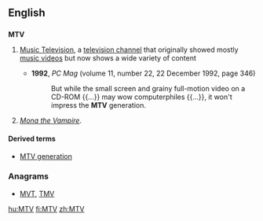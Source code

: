 ==English==
{{wikipedia}}

==={{initialism-old|en}}===
'''MTV'''

# {{context|television|lang=en}} [[w:MTV|Music Television]], a [[television channel]] that originally showed mostly [[music video]]s but now shows a wide variety of content
#* '''1992''', ''PC Mag'' (volume 11, number 22, 22 December 1992, page 346)
#*: But while the small screen and grainy full-motion video on a CD-ROM {{...}} may wow computerphiles {{...}}, it won't impress the '''MTV''' generation.
# {{rfv-sense}} {{context|television|lang=en}} [[w:Mona the Vampire|''Mona the Vampire'']].
====Derived terms====
* [[MTV generation]]

===Anagrams===
* [[MVT#English|MVT]], [[TMV#English|TMV]]

[[hu:MTV]]
[[fi:MTV]]
[[zh:MTV]]